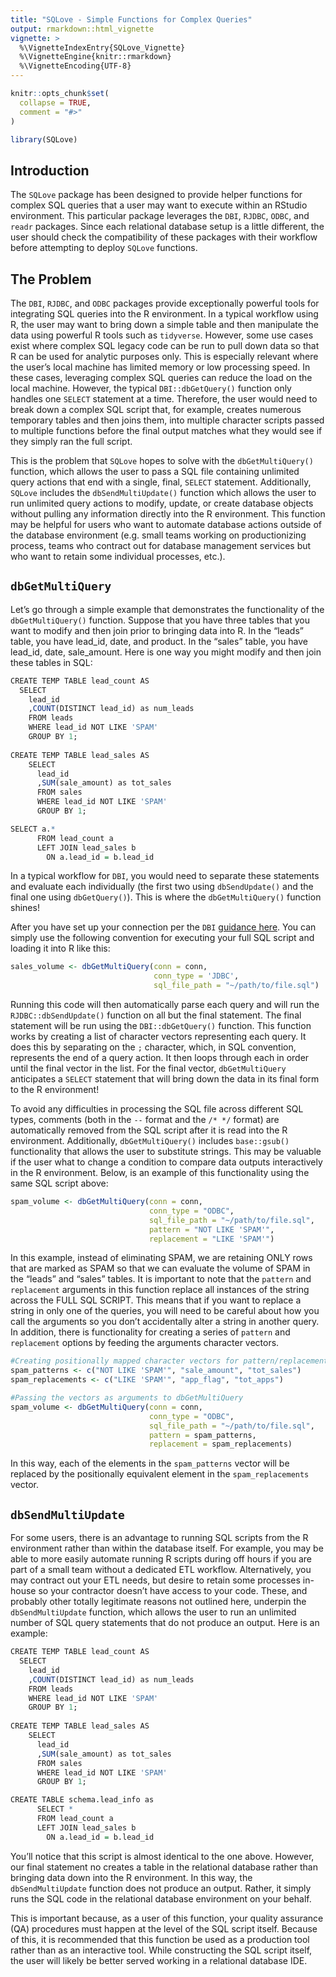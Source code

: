 ```yaml
---
title: "SQLove - Simple Functions for Complex Queries"
output: rmarkdown::html_vignette
vignette: >
  %\VignetteIndexEntry{SQLove_Vignette}
  %\VignetteEngine{knitr::rmarkdown}
  %\VignetteEncoding{UTF-8}
---
```


```r
knitr::opts_chunk$set(
  collapse = TRUE,
  comment = "#>"
)
```

```r
library(SQLove)
```

## Introduction

The `SQLove` package has been designed to provide helper functions for complex SQL queries that a user may want to execute within an RStudio environment. This particular package leverages the `DBI`, `RJDBC`, `ODBC`, and `readr` packages. Since each relational database setup is a little different, the user should check the compatibility of these packages with their workflow before attempting to deploy `SQLove` functions.

## The Problem

The `DBI`, `RJDBC`, and `ODBC` packages provide exceptionally powerful tools for integrating SQL queries into the R environment. In a typical workflow using R, the user may want to bring down a simple table and then manipulate the data using powerful R tools such as `tidyverse`. However, some use cases exist where complex SQL legacy code can be run to pull down data so that R can be used for analytic purposes only. This is especially relevant where the user's local machine has limited memory or low processing speed. In these cases, leveraging complex SQL queries can reduce the load on the local machine. However, the typical `DBI::dbGetQuery()` function only handles one `SELECT` statement at a time. Therefore, the user would need to break down a complex SQL script that, for example, creates numerous temporary tables and then joins them, into multiple character scripts passed to multiple functions before the final output matches what they would see if they simply ran the full script.

This is the problem that `SQLove` hopes to solve with the `dbGetMultiQuery()` function, which allows the user to pass a SQL file containing unlimited query actions that end with a single, final, `SELECT` statement. Additionally, `SQLove` includes the `dbSendMultiUpdate()` function which allows the user to run unlimited query actions to modify, update, or create database objects without pulling any information directly into the R environment. This function may be helpful for users who want to automate database actions outside of the database environment (e.g. small teams working on productionizing process, teams who contract out for database management services but who want to retain some individual processes, etc.).

## `dbGetMultiQuery`

Let's go through a simple example that demonstrates the functionality of the `dbGetMultiQuery()` function. Suppose that you have three tables that you want to modify and then join prior to bringing data into R. In the "leads" table, you have lead_id, date, and product. In the "sales" table, you have lead_id, date, sale_amount. Here is one way you might modify and then join these tables in SQL:

```r
CREATE TEMP TABLE lead_count AS
  SELECT
    lead_id
    ,COUNT(DISTINCT lead_id) as num_leads
    FROM leads
    WHERE lead_id NOT LIKE 'SPAM'
    GROUP BY 1;
    
CREATE TEMP TABLE lead_sales AS
    SELECT
      lead_id
      ,SUM(sale_amount) as tot_sales
      FROM sales
      WHERE lead_id NOT LIKE 'SPAM'
      GROUP BY 1;

SELECT a.* 
      FROM lead_count a 
      LEFT JOIN lead_sales b
        ON a.lead_id = b.lead_id

```

In a typical workflow for `DBI`, you would need to separate these statements and evaluate each individually (the first two using `dbSendUpdate()` and the final one using `dbGetQuery()`). This is where the `dbGetMultiQuery()` function shines!

After you have set up your connection per the `DBI` [guidance here](https://dbi.r-dbi.org/). You can simply use the following convention for executing your full SQL script and loading it into R like this:

```r
sales_volume <- dbGetMultiQuery(conn = conn,
                                conn_type = 'JDBC',
                                sql_file_path = "~/path/to/file.sql")
```

Running this code will then automatically parse each query and will run the `RJDBC::dbSendUpdate()` function on all but the final statement. The final statement will be run using the `DBI::dbGetQuery()` function. This function works by creating a list of character vectors representing each query. It does this by separating on the `;` character, which, in SQL convention, represents the end of a query action. It then loops through each in order until the final vector in the list. For the final vector, `dbGetMultiQuery` anticipates a `SELECT` statement that will bring down the data in its final form to the R environment!

To avoid any difficulties in processing the SQL file across different SQL types, comments (both in the `--` format and the `/* */` format) are automatically removed from the SQL script after it is read into the R environment. Additionally, `dbGetMultiQuery()` includes `base::gsub()` functionality that allows the user to substitute strings. This may be valuable if the user what to change a condition to compare data outputs interactively in the R environment. Below, is an example of this functionality using the same SQL script above:

```r
spam_volume <- dbGetMultiQuery(conn = conn,
                               conn_type = "ODBC",
                               sql_file_path = "~/path/to/file.sql",
                               pattern = "NOT LIKE 'SPAM'",
                               replacement = "LIKE 'SPAM'")
```

In this example, instead of eliminating SPAM, we are retaining ONLY rows that are marked as SPAM so that we can evaluate the volume of SPAM in the "leads" and "sales" tables. It is important to note that the `pattern` and `replacement` arguments in this function replace all instances of the string across the FULL SQL SCRIPT. This means that if you want to replace a string in only one of the queries, you will need to be careful about how you call the arguments so you don't accidentally alter a string in another query. In addition, there is functionality for creating a series of `pattern` and `replacement` options by feeding the arguments character vectors.

```r
#Creating positionally mapped character vectors for pattern/replacement
spam_patterns <- c("NOT LIKE 'SPAM'", "sale_amount", "tot_sales")
spam_replacements <- c("LIKE 'SPAM'", "app_flag", "tot_apps")

#Passing the vectors as arguments to dbGetMultiQuery
spam_volume <- dbGetMultiQuery(conn = conn,
                               conn_type = "ODBC",
                               sql_file_path = "~/path/to/file.sql",
                               pattern = spam_patterns,
                               replacement = spam_replacements)
```

In this way, each of the elements in the `spam_patterns` vector will be replaced by the positionally equivalent element in the `spam_replacements` vector.

## `dbSendMultiUpdate`

For some users, there is an advantage to running SQL scripts from the R environment rather than within the database itself. For example, you may be able to more easily automate running R scripts during off hours if you are part of a small team without a dedicated ETL workflow. Alternatively, you may contract out your ETL needs, but desire to retain some processes in-house so your contractor doesn't have access to your code. These, and probably other totally legitimate reasons not outlined here, underpin the `dbSendMultiUpdate` function, which allows the user to run an unlimited number of SQL query statements that do not produce an output. Here is an example:

```r
CREATE TEMP TABLE lead_count AS
  SELECT
    lead_id
    ,COUNT(DISTINCT lead_id) as num_leads
    FROM leads
    WHERE lead_id NOT LIKE 'SPAM'
    GROUP BY 1;
    
CREATE TEMP TABLE lead_sales AS
    SELECT
      lead_id
      ,SUM(sale_amount) as tot_sales
      FROM sales
      WHERE lead_id NOT LIKE 'SPAM'
      GROUP BY 1;

CREATE TABLE schema.lead_info as
      SELECT *
      FROM lead_count a 
      LEFT JOIN lead_sales b
        ON a.lead_id = b.lead_id
```

You'll notice that this script is almost identical to the one above. However, our final statement no creates a table in the relational database rather than bringing data down into the R environment. In this way, the `dbSendMultiUpdate` function does not produce an output. Rather, it simply runs the SQL code in the relational database environment on your behalf.

This is important because, as a user of this function, your quality assurance (QA) procedures must happen at the level of the SQL script itself. Because of this, it is recommended that this function be used as a production tool rather than as an interactive tool. While constructing the SQL script itself, the user will likely be better served working in a relational database IDE.
